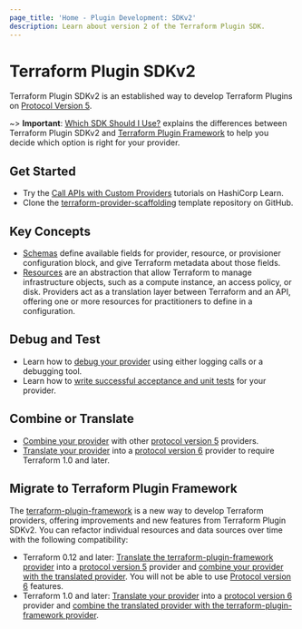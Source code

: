 ```yaml
---
page_title: 'Home - Plugin Development: SDKv2'
description: Learn about version 2 of the Terraform Plugin SDK.
---
```


# Terraform Plugin SDKv2

Terraform Plugin SDKv2 is an established way to develop Terraform Plugins on [Protocol Version 5](/plugin/how-terraform-works#terraform-plugin-protocol).

~> **Important**: [Which SDK Should I Use?](/plugin/which-sdk) explains the differences between Terraform Plugin SDKv2 and [Terraform Plugin Framework](/plugin/framework) to help you decide which option is right for your provider.

## Get Started

- Try the [Call APIs with Custom Providers](https://learn.hashicorp.com/collections/terraform/providers?utm_source=WEBSITE&utm_medium=WEB_IO&utm_offer=ARTICLE_PAGE&utm_content=DOCS) tutorials on HashiCorp Learn.
- Clone the [terraform-provider-scaffolding](https://github.com/hashicorp/terraform-provider-scaffolding) template repository on GitHub.

## Key Concepts

- [Schemas](/plugin/sdkv2/schemas) define available fields for provider, resource, or provisioner configuration block, and give Terraform metadata about those fields.
- [Resources](/plugin/sdkv2/resources) are an abstraction that allow Terraform to manage infrastructure objects, such as a compute instance, an access policy, or disk. Providers act as a translation layer between Terraform and an API, offering one or more resources for practitioners to define in a configuration.

## Debug and Test

- Learn how to [debug your provider](/plugin/sdkv2/debugging) using either logging calls or a debugging tool.
- Learn how to [write successful acceptance and unit tests](/plugin/sdkv2/testing) for your provider.

## Combine or Translate

* [Combine your provider](/plugin/mux/combine-protocol-version-5-providers) with other [protocol version 5](/plugin/how-terraform-works#protocol-version-5) providers.
* [Translate your provider](/plugin/mux/translate-protocol-version-5-to-6) into a [protocol version 6](/plugin/how-terraform-works#protocol-version-6) provider to require Terraform 1.0 and later.

## Migrate to Terraform Plugin Framework

The [terraform-plugin-framework](/plugin/framework) is a new way to develop Terraform providers, offering improvements and new features from Terraform Plugin SDKv2. You can refactor individual resources and data sources over time with the following compatibility:

* Terraform 0.12 and later: [Translate the terraform-plugin-framework provider](/plugin/mux/translate-protocol-version-6-to-5) into a [protocol version 5](/plugin/how-terraform-works#protocol-version-5) provider and [combine your provider with the translated provider](/plugin/mux/combine-protocol-version-5-providers). You will not be able to use [Protocol version 6](/plugin/how-terraform-works#protocol-version-6) features.
* Terraform 1.0 and later: [Translate your provider](/plugin/mux/translate-protocol-version-5-to-6) into a [protocol version 6](/plugin/how-terraform-works#protocol-version-6) provider and [combine the translated provider with the terraform-plugin-framework provider](/plugin/mux/combine-protocol-version-6-providers).
